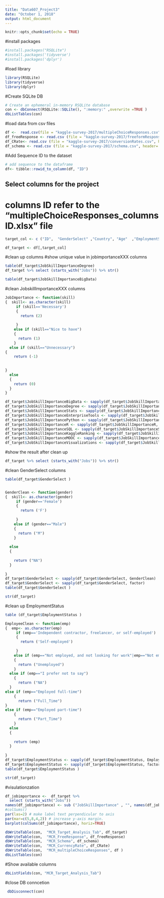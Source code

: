 ```yaml
---
title: "Data607_Project3"
date: "October 1, 2018"
output: html_document
---
```


```r
knitr::opts_chunk$set(echo = TRUE)
```

#install packages
```r
#install.packages("RSQLite")
#install.packages('tidyverse')
#install.packages('dplyr')
```

#load library 
```r
library(RSQLite)
library(tidyverse)
library(dplyr)
```

#Create SQLite DB
```r
# Create an ephemeral in-memory RSQLite database
con <- dbConnect(RSQLite::SQLite(), ":memory:" ,overwrite =TRUE )
dbListTables(con)
```
#load data from csv files 
```r
df <-  read.csv(file = "kaggle-survey-2017/multipleChoiceResponses.csv", header= TRUE)
df_freeResponse <- read.csv (file = "kaggle-survey-2017/freeformResponses.csv", header= TRUE)
df_CRate<- read.csv (file = "kaggle-survey-2017/conversionRates.csv", header= TRUE)
df_schema <- read.csv (file = "kaggle-survey-2017/schema.csv", header= TRUE)

```
#Add Sequence ID to the dataset
```r
# add sequence to the dataframe 
df<- tibble::rowid_to_column(df, "ID")
```
## Select columns for the project 
# columns ID refer to the "multipleChoiceResponses_columnsID.xlsx" file 

```r
target_col <- c ("ID",  "GenderSelect" ,"Country", "Age"  ,"EmploymentStatus"                  ,"StudentStatus"                     ,"LanguageRecommendationSelect"  ,    "JobSkillImportanceBigData"   ,"JobSkillImportanceDegree" ,         "JobSkillImportanceStats" ,"JobSkillImportanceEnterpriseTools", "JobSkillImportancePython"  ,"JobSkillImportanceR"  ,             "JobSkillImportanceSQL"     ,"JobSkillImportanceKaggleRanking" ,  "JobSkillImportanceMOOC"  ,"JobSkillImportanceVisualizations")

df_target <- df[,target_col]

```
#clean up columns
#show unique value in jobimportanceXXX columns
```r
table(df_target$JobSkillImportanceDegree)
df_target %>% select (starts_with("Jobs")) %>% str()

table(df_target$JobSkillImportanceBigData)
```


#clean JobskillImportanceXXX columns

```r

JobImportance <- function(skill)
{  skill<- as.character(skill)
     if (skill=='Necessary')
     {
       return (2)
       
     }
    else if (skill=="Nice to have")
    {
      return (1)
    }
  else if (skill=="Unnecessary")
{
    return (-1)
  
  
}
  else 
  {
    return (0)
  }
}

df_target$JobSkillImportanceBigData <- sapply(df_target$JobSkillImportanceBigData, JobImportance)
df_target$JobSkillImportanceDegree <- sapply(df_target$JobSkillImportanceDegree, JobImportance)
df_target$JobSkillImportanceStats <- sapply(df_target$JobSkillImportanceStats, JobImportance)
df_target$JobSkillImportanceEnterpriseTools <- sapply(df_target$JobSkillImportanceEnterpriseTools, JobImportance)
df_target$JobSkillImportancePython <- sapply(df_target$JobSkillImportancePython, JobImportance)
df_target$JobSkillImportanceR <- sapply(df_target$JobSkillImportanceR, JobImportance)
df_target$JobSkillImportanceSQL <- sapply(df_target$JobSkillImportanceSQL, JobImportance)
df_target$JobSkillImportanceKaggleRanking <- sapply(df_target$JobSkillImportanceKaggleRanking, JobImportance)
df_target$JobSkillImportanceMOOC <- sapply(df_target$JobSkillImportanceMOOC, JobImportance)
df_target$JobSkillImportanceVisualizations <- sapply(df_target$JobSkillImportanceVisualizations, JobImportance)


```

#show the result after clean up 
```r
df_target %>% select (starts_with("Jobs")) %>% str()
```

#clean GenderSelect columns

```r
table(df_target$GenderSelect )


GenderClean <- function(gender)
{  skill<- as.character(gender)
     if (gender=='Female')
     {
       return ('F')
       
     }
    else if (gender=="Male")
    {
      return ("M")
    }
  
  else 
  {
    
    return ("NA")
  }
  
}
df_target$GenderSelect <- sapply(df_target$GenderSelect, GenderClean)
df_target$GenderSelect <- sapply(df_target$GenderSelect, factor)
table(df_target$GenderSelect )
```

```r
str(df_target)
```


#clean up EmploymentStatus
```r
table (df_target$EmploymentStatus )

EmployeeClean <- function(emp)
{  emp<- as.character(emp)
     if (emp=='Independent contractor, freelancer, or self-employed')
     {
       return ('Self-employed')
       
     }
    else if (emp=="Not employed, and not looking for work"|emp=="Not employed, but looking for work")
    {
      return ("Unemployed")
    }
  else if (emp=="I prefer not to say")
    {
      return ("NA")
  }
else if (emp=="Employed full-time")
    {
      return ("Full_Time")
}
else if (emp=="Employed part-time")
    {
      return ("Part_Time")
    }
  else 
  {
    
    return (emp)
  }
  
}
df_target$EmploymentStatus <- sapply(df_target$EmploymentStatus, EmployeeClean)
df_target$EmploymentStatus <- sapply(df_target$EmploymentStatus, factor)
table(df_target$EmploymentStatus )
```



```r
str(df_target)
```


#visulationzation

```r
df_jobimportance <-  df_target %>% 
  select (starts_with("Jobs")) 
names(df_jobimportance) <- sub ("JobSkillImportance" , "", names(df_jobimportance))
#colSums()
par(las=2) # make label text perpendicular to axis
par(mar=c(5,8,4,2)) # increase y-axis margin.
barplot(colSums(df_jobimportance), horiz=TRUE)
```





```r
dbWriteTable(con,  "MCR_Target_Analysis_Tab", df_target)
dbWriteTable(con,  "MCR_FreeResponse", df_freeResponse)
dbWriteTable(con,  "MCR_Schema", df_schema)
dbWriteTable(con,  "MCR_CurrencyRate", df_CRate)
dbWriteTable(con,  "MCR_multipleChoiceResponses", df )
dbListTables(con)

```
#Show available columns 

```r
dbListFields(con, "MCR_Target_Analysis_Tab")
```

#close DB conncetion

```r
 dbDisconnect(con)
```


